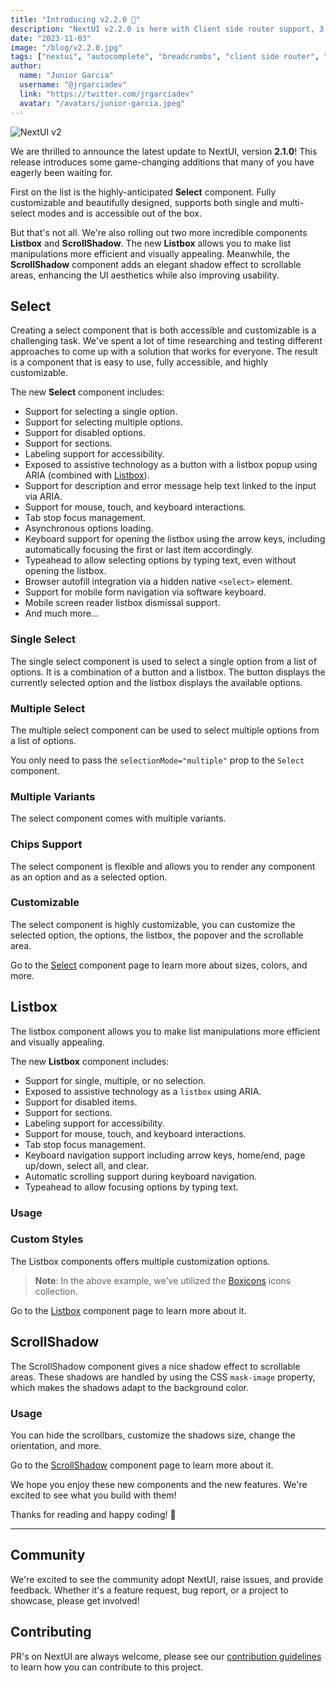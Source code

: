 ```yaml
---
title: "Introducing v2.2.0 🚀"
description: "NextUI v2.2.0 is here with Client side router support, 3 new components including the Autocomplete, and more."
date: "2023-11-03"
image: "/blog/v2.2.0.jpg"
tags: ["nextui", "autocomplete", "breadcrumbs", "client side router", "slider"]
author:
  name: "Junior Garcia"
  username: "@jrgarciadev"
  link: "https://twitter.com/jrgarciadev"
  avatar: "/avatars/junior-garcia.jpeg"
---
```




<img
  src="/blog/v2.1.0.jpg"
  width={700}
  height={350}
  alt="NextUI v2"
  className="w-full border border-transparent dark:border-default-200/50 object-fit rounded-xl shadow-lg"
/>

We are thrilled to announce the latest update to NextUI, version **2.1.0**! This release introduces some game-changing
additions that many of you have eagerly been waiting for.

First on the list is the highly-anticipated **Select** component. Fully customizable and beautifully designed, supports both single and
multi-select modes and is accessible out of the box.

But that's not all. We're also rolling out two more incredible components **Listbox** and **ScrollShadow**. The new
**Listbox** allows you to make list manipulations more efficient and visually appealing. Meanwhile, the
**ScrollShadow** component adds an elegant shadow effect to scrollable areas, enhancing the UI aesthetics while
also improving usability.

## Select

Creating a select component that is both accessible and customizable is a challenging task. We've spent a lot of time
researching and testing different approaches to come up with a solution that works for everyone. The result is a
component that is easy to use, fully accessible, and highly customizable.

The new **Select** component includes:

- Support for selecting a single option.
- Support for selecting multiple options.
- Support for disabled options.
- Support for sections.
- Labeling support for accessibility.
- Exposed to assistive technology as a button with a listbox popup using ARIA (combined with [Listbox](/docs/components/listbox)).
- Support for description and error message help text linked to the input via ARIA.
- Support for mouse, touch, and keyboard interactions.
- Tab stop focus management.
- Asynchronous options loading.
- Keyboard support for opening the listbox using the arrow keys, including automatically focusing the first or last item accordingly.
- Typeahead to allow selecting options by typing text, even without opening the listbox.
- Browser autofill integration via a hidden native `<select>` element.
- Support for mobile form navigation via software keyboard.
- Mobile screen reader listbox dismissal support.
- And much more...

### Single Select

The single select component is used to select a single option from a list of options. It is a combination of a button
and a listbox. The button displays the currently selected option and the listbox displays the available options.

<CodeDemo title="Usage" files={selectContent.usage} />

### Multiple Select

The multiple select component can be used to select multiple options from a list of options.

You only need to pass the `selectionMode="multiple"` prop to the `Select` component.

<CodeDemo title="Multiple Selection" files={selectContent.multiple} />

### Multiple Variants

The select component comes with multiple variants.

<CodeDemo title="Variants" files={selectContent.variants} />


### Chips Support

The select component is flexible and allows you to render any component as an option and as a selected option.

<CodeDemo title="Multiple Selection with Chips" files={selectContent.multipleWithChips} />


### Customizable

The select component is highly customizable, you can customize the selected option, the options, the listbox,
the popover and the scrollable area.

<CodeDemo title="Custom Styles" files={selectContent.customStyles} />


Go to the [Select](/docs/components/select) component page to learn more about sizes, colors, and more.


## Listbox

The listbox component allows you to make list manipulations more efficient and visually appealing.

The new **Listbox** component includes:

- Support for single, multiple, or no selection.
- Exposed to assistive technology as a `listbox` using ARIA.
- Support for disabled items.
- Support for sections.
- Labeling support for accessibility.
- Support for mouse, touch, and keyboard interactions.
- Tab stop focus management.
- Keyboard navigation support including arrow keys, home/end, page up/down, select all, and clear.
- Automatic scrolling support during keyboard navigation.
- Typeahead to allow focusing options by typing text.


### Usage

<CodeDemo title="Usage" files={listboxContent.usage} />

### Custom Styles

The Listbox components offers multiple customization options. 

<CodeDemo title="Custom Styles" files={listboxContent.customStyles} />

> **Note**: In the above example, we've utilized the [Boxicons](https://boxicons.com/) icons collection.

Go to the [Listbox](/docs/components/listbox) component page to learn more about it.


## ScrollShadow

The ScrollShadow component gives a nice shadow effect to scrollable areas. These shadows are handled by using
the CSS `mask-image` property, which makes the shadows adapt to the background color.

### Usage

<CodeDemo title="Usage" files={scrollShadowContent.usage} />

You can hide the scrollbars, customize the shadows size, change the orientation, and more.

Go to the [ScrollShadow](/docs/components/scroll-shadow) component page to learn more about it.


<Spacer y={6}/>

We hope you enjoy these new components and the new features. We're excited to see what you build with them!

Thanks for reading and happy coding! 🚀

---

## Community

We're excited to see the community adopt NextUI, raise issues, and provide feedback.
Whether it's a feature request, bug report, or a project to showcase, please get involved!

<Community />

## Contributing

PR's on NextUI are always welcome, please see our [contribution guidelines](https://github.com/nextui-org/nextui/blob/main/CONTRIBUTING.MD) to learn how you can contribute to this project.
